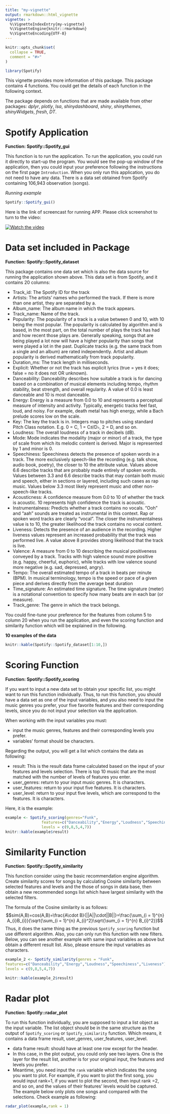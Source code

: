 ```yaml
---
title: "my-vignette"
output: rmarkdown::html_vignette
vignette: >
  %\VignetteIndexEntry{my-vignette}
  %\VignetteEngine{knitr::rmarkdown}
  %\VignetteEncoding{UTF-8}
---
```


```r
knitr::opts_chunk$set(
  collapse = TRUE,
  comment = "#>"
)
```

```r
library(Spotify)
```


This vignette provides more information of this package. This package contains 4 functions. You could get the details of each function in the following context.        

The package depends on functions that are made available from other packages:
*dplyr*, *plotly*, *lsa*, *shinydashboard*, *shiny*, *shinythemes*, *shinyWidgets*, *fresh*, *DT*.    

# Spotify Application   

**Function: Spotify::Spotify_gui**

This function is to run the application. To run the application, you could run it directly to start-up the program. You would see the pop-up window of the application, then you could input your preference following the instructions on the first page `Introduction`. When you only run this application, you do not need to have any data. There is a data set obtained from Spotify containing 106,943 observation (songs).    

*Running example*   
```r
Spotify::Spotify_gui()
```

Here is the link of screencast for running APP. Please click screenshot to turn to the video:           

[![Watch the video](https://img.youtube.com/vi/81jgy23Xsr0/maxresdefault.jpg)](https://youtu.be/81jgy23Xsr0){width="100%"}  


# Data set included in Package      

**Function: Spotify::Spotify_dataset**    

This package contains one data set which is also the data source for running the application shown above. This data set is from Spotify, and it contains 20 columns:

* Track_id: The Spotify ID for the track    
* Artists: The artists' names who performed the track. If there is more than one artist, they are separated by a.      
* Album_name: The album name in which the track appears.    
* Track_name: Name of the track.
* Popularity: The popularity of a track is a value between 0 and 10, with 10 being the most popular. The popularity is calculated by algorithm and is based, in the most part, on the total number of plays the track has had and how recent those plays are. Generally speaking, songs that are being played a lot now will have a higher popularity than songs that were played a lot in the past. Duplicate tracks (e.g. the same track from a single and an album) are rated independently. Artist and album popularity is derived mathematically from track popularity.    
* Duration_ms: The track length in milliseconds.    
* Explicit: Whether or not the track has explicit lyrics (true = yes it does; false = no it does not OR unknown).    
* Danceability: Danceability describes how suitable a track is for dancing based on a combination of musical elements including tempo, rhythm stability, beat strength, and overall regularity. A value of 0.0 is least danceable and 10 is most danceable.    
* Energy: Energy is a measure from 0.0 to 10 and represents a perceptual measure of intensity and activity. Typically, energetic tracks feel fast, loud, and noisy. For example, death metal has high energy, while a Bach prelude scores low on the scale.   
* Key: The key the track is in. Integers map to pitches using standard Pitch Class notation. E.g. 0 = C, 1 = C♯/D♭, 2 = D, and so on.    
* Loudness: The overall loudness of a track in decibels (dB).   
* Mode: Mode indicates the modality (major or minor) of a track, the type of scale from which its melodic content is derived. Major is represented by 1 and minor is 0.   
* Speechiness: Speechiness detects the presence of spoken words in a track. The more exclusively speech-like the recording (e.g. talk show, audio book, poetry), the closer to 10 the attribute value. Values above 6.6 describe tracks that are probably made entirely of spoken words. Values between 3.3 and 6.6 describe tracks that may contain both music and speech, either in sections or layered, including such cases as rap music. Values below 3.3 most likely represent music and other non-speech-like tracks.    
* Acousticness: A confidence measure from 0.0 to 10 of whether the track is acoustic. 10 represents high confidence the track is acoustic.    
* Instrumentalness: Predicts whether a track contains no vocals. "Ooh" and "aah" sounds are treated as instrumental in this context. Rap or spoken word tracks are clearly "vocal". The closer the instrumentalness value is to 10, the greater likelihood the track contains no vocal content.   
* Liveness: Detects the presence of an audience in the recording. Higher liveness values represent an increased probability that the track was performed live. A value above 8 provides strong likelihood that the track is live.      
* Valence: A measure from 0 to 10 describing the musical positiveness conveyed by a track. Tracks with high valence sound more positive (e.g. happy, cheerful, euphoric), while tracks with low valence sound more negative (e.g. sad, depressed, angry).       
* Tempo: The overall estimated tempo of a track in beats per minute (BPM). In musical terminology, tempo is the speed or pace of a given piece and derives directly from the average beat duration       
* Time_signature: An estimated time signature. The time signature (meter) is a notational convention to specify how many beats are in each bar (or measure).     
* Track_genre: The genre in which the track belongs.     

You could fine-tune your preference for the features from column 5 to column 20 when you run the application, and even the scoring function and similarity function which will be explained in the following.        

**10 examples of the data**    
```r
knitr::kable(Spotify::Spotify_dataset[1:10,])
```
    
         
# Scoring Function     

**Function: Spotify::Spotify_scoring**   

If you want to input a new data set to obtain your specific list, you might want to run this function individually. Thus, to run this function, you should have a data set as one of the input variables, and you also need to input the music genres you prefer, your five favorite features and their corresponding levels, since you do not input your selection via the application.    

When working with the input variables you must:   

* input the music genres, features and their corresponding levels you prefer.   
* variables' format should be characters.     

Regarding the output, you will get a list which contains the data as following:     

* result: This is the result data frame calculated based on the input of your features and levels selection. There is top 10 music that are the most matched with the number of levels of features you enter.      
* user_genres: return to your input music genres. It is characters.    
* user_features: return to your input five features. It is characters.   
* user_level: return to your input five levels, which are correspond to the features. It is characters. 

Here, it is the example:   
```r
example <- Spotify_scoring(genres="Funk",
                features=c("Danceability","Energy","Loudness","Speechiness","Liveness"),
                levels = c(9,8,5,4,7))
knitr::kable(example$result)
```

# Similarity Function 

**Function: Spotify::Spotify_similarity**  

This function consider using the basic recommendation engine algorithm. Create similarity scores for songs by calculating Cosine similarity between selected features and levels and the those of songs in data base, then obtain a new recommended songs list which have largest similarity with the selected filters.    

The formula of the Cosine similarity is as follows:   
$$sim(A,B)=cos(A,B)=\frac{A\cdot B}{||A||\cdot||B||}=\frac{\sum_{i = 1}^{n} A_{i}B_{i}}{\sqrt{\sum_{i = 1}^{n} A_{i}^2}\sqrt{\sum_{i = 1}^{n} B_{i}^2}}$$
Thus, it does the same thing as the previous `Spotify_scoring` function but use different algorithm. Also, you can only run this function with new filters. Below, you can see another example with same input variables as above but obtain a different result list. Also, please ensure the input variables as characters.        

```r
example_2 <- Spotify_similarity(genres = "Funk",
features=c("Danceability","Energy","Loudness","Speechiness","Liveness"),
levels = c(9,8,5,4,7))

knitr::kable(example_2$result)
```



# Radar plot   

**Function: Spotify::radar_plot** 

To run this function individually, you are supposed to input a list object as the input variable. The list object should be in the same structure as the output of `Spotify_scoring` or `Spotify_similarity` function. Which means, it contains a data frame result, user_genres, user_features, user_level.

* data frame result: should have at least one row except for the header.       
* In this case, in the plot output, you could only see two layers. One is the layer for the result list, another is for your original input, the features and levels you prefer.      
* Meantime, you need input the `rank` variable which indicates the song you want to plot. For example, if you want to plot the first song, you would input rank=1, if you want to plot the second, then input rank =2, and so on, and the values of their features' levels would be captured. The example below only plots one songs and compared with the selections. Check example as following:    

```r
radar_plot(example,rank = 1)
```
